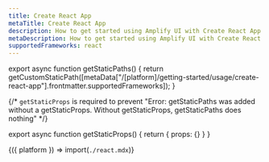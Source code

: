 ```yaml
---
title: Create React App
metaTitle: Create React App
description: How to get started using Amplify UI with Create React App
metaDescription: How to get started using Amplify UI with Create React App
supportedFrameworks: react
---
```



export async function getStaticPaths() {
  return getCustomStaticPath([metaData["/[platform]/getting-started/usage/create-react-app"].frontmatter.supportedFrameworks]);
}

{/*  `getStaticProps` is required to prevent "Error: getStaticPaths was added without a getStaticProps. Without getStaticProps, getStaticPaths does nothing" */}

export async function getStaticProps() {
  return { props: {} }
}

<Fragment>{({ platform }) => import(`./react.mdx`)}</Fragment>
